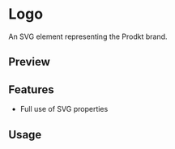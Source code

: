 

<Meta of={ProdktLogoStories} />

# Logo

An SVG element representing the Prodkt brand.

## Preview

<Canvas of={ProdktLogoStories.Default} />

<Controls />

## Features

- Full use of SVG properties

## Usage


<Source code={importCode} language='ts' dark />
<Source code={usageCode} language='tsx' dark />


<Canvas of={ProdktLogoStories.Default} />
<Canvas of={ProdktLogoStories.Mark} />
<Canvas of={ProdktLogoStories.Type} />
